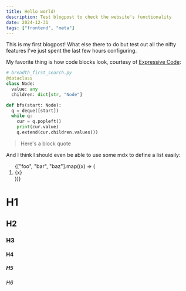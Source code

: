 ```yaml
---
title: Hello world!
description: Test blogpost to check the website's functionality
date: 2024-12-31
tags: ["frontend", "meta"]
---
```



This is my first blogpost! What else there to do but test out all the nifty features
I've just spent the last few hours configuring.

My favorite thing is how code blocks look, courtesy of [Expressive Code](https://expressive-code.com/):

```python
# breadth_first_search.py
@dataclass
class Node:
  value: any
  children: dict[str, "Node"]

def bfs(start: Node):
  q = deque([start])
  while q:
    cur = q.popleft()
    print(cur.value)
    q.extend(cur.children.values())
```

> Here's a block quote

And I think I should even be able to use some mdx to define a list easily:

<ol class="list-decimal">
  {["foo", "bar", "baz"].map((x) => (
    <li>{x}</li>
  ))}
</ol>

# H1

## H2

### H3

#### H4

##### H5

###### H6
